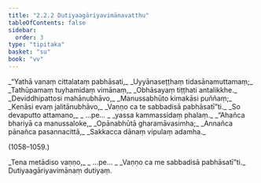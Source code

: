 ```yaml
---
title: "2.2.2 Dutiyaagāriyavimānavatthu"
tableOfContents: false
sidebar:
  order: 3
type: "tipitaka"
basket: "su"
book: "vv"
---
```



<DynamicBreadcrumb />

<Division number="1054" book="vv" bookNo="19" page="96">

<Paragraph number="902" type="verses" book="vv">
_“Yathā vanaṃ cittalataṃ pabhāsati,_  
_Uyyānaseṭṭhaṃ tidasānamuttamaṃ;_  
_Tathūpamaṃ tuyhamidaṃ vimānaṃ,_  
_Obhāsayaṃ tiṭṭhati antalikkhe._  

</Paragraph>

</Division>
<Division number="1055" book="vv" bookNo="19" page="96">

<Paragraph number="903" type="verses" book="vv">
_Deviddhipattosi mahānubhāvo,_  
_Manussabhūto kimakāsi puññaṃ;_  
_Kenāsi evaṃ jalitānubhāvo,_  
_Vaṇṇo ca te sabbadisā pabhāsatī”ti._  

</Paragraph>

</Division>
<Division number="1056" book="vv" bookNo="19" page="96">

<Paragraph number="904" type="verses" book="vv">
_So devaputto attamano,_  
_ …pe… _  
_yassa kammassidaṃ phalaṃ._  

</Paragraph>

</Division>
<Division number="1057" book="vv" bookNo="19" page="96">

<Paragraph number="905" type="verses" book="vv">
_“Ahañca bhariyā ca manussaloke,_  
_Opānabhūtā gharamāvasimha;_  
_Annañca pānañca pasannacittā,_  
_Sakkacca dānaṃ vipulaṃ adamha._  


(1058–1059.)
</Paragraph>

<Paragraph number="906" type="verses" book="vv">
_Tena metādiso vaṇṇo,_  
_ …pe… _  
_Vaṇṇo ca me sabbadisā pabhāsatī”ti._  


</Paragraph>
</Division>

<Paragraph number="907" type="center" book="vv">
Dutiyaagāriyavimānaṃ dutiyaṃ.
</Paragraph>